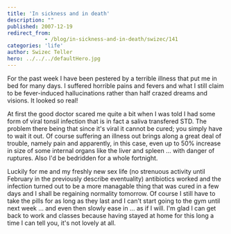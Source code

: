 ```yaml
---
title: 'In sickness and in death'
description: ""
published: 2007-12-19
redirect_from: 
            - /blog/in-sickness-and-in-death/swizec/141
categories: 'life'
author: Swizec Teller
hero: ../../../defaultHero.jpg
---
```

For the past week I have been pestered by a terrible illness that put me in bed for many days. I suffered horrible pains and fevers and what I still claim to be fever-induced hallucinations rather than half crazed dreams and visions. It looked so real!

At first the good doctor scared me quite a bit when I was told I had some form of viral tonsil infection that is in fact a saliva transfered STD. The problem there being that since it's viral it cannot be cured; you simply have to wait it out. Of course suffering an illness out brings along a great deal of trouble, namely pain and apparently, in this case, even up to 50% increase in size of some internal organs like the liver and spleen ... with danger of ruptures. Also I'd be bedridden for a whole fortnight.

Luckily for me and my freshly new sex life (no strenuous activity until February in the previously describe eventuality) antibiotics worked and the infection turned out to be a more managable thing that was cured in a few days and I shall be regaining normality tomorrow. Of course I still have to take the pills for as long as they last and I can't start going to the gym until next week ... and even then slowly ease in ... as if I will. I'm glad I can get back to work and classes because having stayed at home for this long a time I can tell you, it's not lovely at all.